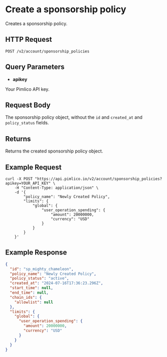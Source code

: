 # Create a sponsorship policy

Creates a sponsorship policy.

## HTTP Request

`POST /v2/account/sponsorship_policies`

## Query Parameters

- **apikey**

Your Pimlico API key.

## Request Body

The sponsorship policy object, without the `id` and `created_at` and `policy_status` fields.

## Returns

Returns the created sponsorship policy object.

## Example Request

```shell
curl -X POST "https://api.pimlico.io/v2/account/sponsorship_policies?apikey=YOUR_API_KEY" \
    -H "Content-Type: application/json" \
    -d '{
        "policy_name": "Newly Created Policy",
        "limits": {
            "global": {
                "user_operation_spending": {
                    "amount": 20000000,
                    "currency": "USD"
                }
            }
        }
    }'
```

## Example Response

```json
{
  "id": "sp_mighty_chameleon",
  "policy_name": "Newly Created Policy",
  "policy_status": "active",
  "created_at": "2024-07-16T17:36:23.296Z",
  "start_time": null,
  "end_time": null,
  "chain_ids": {
    "allowlist": null
  },
  "limits": {
    "global": {
      "user_operation_spending": {
        "amount": 20000000,
        "currency": "USD"
      }
    }
  }
}
```